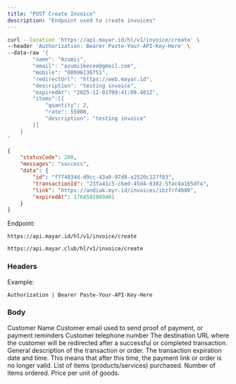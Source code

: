 ```yaml
---
title: "POST Create Invoice"
description: "Endpoint used to create invoices"
---
```


<RequestExample>

```bash Request Example
curl --location 'https://api.mayar.id/hl/v1/invoice/create' \
--header 'Authorization: Bearer Paste-Your-API-Key-Here' \
--data-raw '{
        "name": "Azumii",
        "email": "azumiikecee@gmail.com",
        "mobile": "08996136751",
        "redirectUrl": "https://web.mayar.id",
        "description": "testing invoice",
        "expiredAt": "2025-12-01T09:41:09.401Z",
        "items":[{
            "quantity": 2,
            "rate": 55000,
            "description": "testing invoice"
        }]
	}
'
```

</RequestExample>

<ResponseExample>

```json Response Example 200
{
    "statusCode": 200,
    "messages": "success",
    "data": {
        "id": "f774034d-d9cc-43a0-97d8-a2520c127f03",
        "transactionId": "23fa41c5-c6ed-45d4-8302-5fac4a165dfa",
        "link": "https://andiak.myr.id/invoices/ibzfrf4880",
        "expiredAt": 1764582069401
    }
}
```

</ResponseExample>

Endpoint:

<CodeGroup>

```Production Production
https://api.mayar.id/hl/v1/invoice/create
```


```Sandbox Sandbox
https://api.mayar.club/hl/v1/invoice/create
```

</CodeGroup>

### Headers

<ResponseField name="Authorization" type="string" required>
  Example:

  `Authorization | Bearer Paste-Your-API-Key-Here`
</ResponseField>

### Body

<ParamField path="name" type="string" required>
  Customer Name
</ParamField>

<ParamField path="email" type="string" required>
  Customer email used to send proof of payment, or payment reminders
</ParamField>

<ParamField path="mobile" type="string" required>
  Customer telephone number
</ParamField>

<ParamField path="redirectURL" type="string" required>
  The destination URL where the customer will be redirected after a successful or completed transaction.
</ParamField>

<ParamField path="description" type="string" required>
  General description of the transaction or order.
</ParamField>

<ParamField path="expiredAt" type="string (format ISO 8601 date-time)" required>
  The transaction expiration date and time. This means that after this time, the payment link or order is no longer valid.
</ParamField>

<ParamField path="items" type="array">
  List of items (products/services) purchased.
</ParamField>

<ParamField path="quantity" type="number">
  Number of items ordered.
</ParamField>

<ParamField path="rate" type="number">
  Price per unit of goods.
</ParamField>